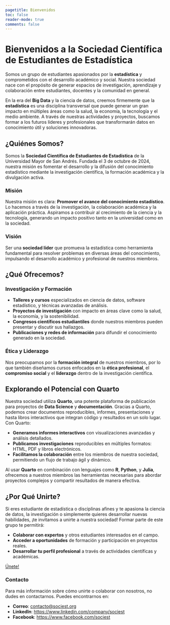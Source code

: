 ```yaml
---
pagetitle: Bienvenidos
toc: false
reader-mode: true
comments: false
---
```

# Bienvenidos a la Sociedad Científica de Estudiantes de Estadística

Somos un grupo de estudiantes apasionados por la **estadística** y comprometidos con el desarrollo académico y social. Nuestra sociedad nace con el propósito de generar espacios de investigación, aprendizaje y colaboración entre estudiantes, docentes y la comunidad en general. 

En la era del **Big Data** y la ciencia de datos, creemos firmemente que la **estadística** es una disciplina transversal que puede generar un gran impacto en múltiples áreas como la salud, la economía, la tecnología y el medio ambiente. A través de nuestras actividades y proyectos, buscamos formar a los futuros líderes y profesionales que transformarán datos en conocimiento útil y soluciones innovadoras.

## ¿Quiénes Somos?

Somos la **Sociedad Científica de Estudiantes de Estadística** de la Universidad Mayor de San Andrés. Fundada el 3 de octubre de 2024, nuestra misión es fomentar el desarrollo y la difusión del conocimiento estadístico mediante la investigación científica, la formación académica y la divulgación activa.

### Misión

Nuestra misión es clara: **Promover el avance del conocimiento estadístico**. Lo hacemos a través de la investigación, la colaboración académica y la aplicación práctica. Aspiramos a contribuir al crecimiento de la ciencia y la tecnología, generando un impacto positivo tanto en la universidad como en la sociedad.

### Visión

Ser una **sociedad líder** que promueva la estadística como herramienta fundamental para resolver problemas en diversas áreas del conocimiento, impulsando el desarrollo académico y profesional de nuestros miembros.

## ¿Qué Ofrecemos?

### Investigación y Formación

- **Talleres y cursos** especializados en ciencia de datos, software estadístico, y técnicas avanzadas de análisis.
- **Proyectos de investigación** con impacto en áreas clave como la salud, la economía, y la sostenibilidad.
- **Congresos científicos estudiantiles** donde nuestros miembros pueden presentar y discutir sus hallazgos.
- **Publicaciones y redes de información** para difundir el conocimiento generado en la sociedad.

### Ética y Liderazgo

Nos preocupamos por la **formación integral** de nuestros miembros, por lo que también diseñamos cursos enfocados en la **ética profesional**, el **compromiso social** y el **liderazgo** dentro de la investigación científica.

## Explorando el Potencial con Quarto

Nuestra sociedad utiliza **Quarto**, una potente plataforma de publicación para proyectos de **Data Science** y **documentación**. Gracias a Quarto, podemos crear documentos reproducibles, informes, presentaciones y hasta libros interactivos que integran código y resultados en un solo lugar. Con Quarto:

- **Generamos informes interactivos** con visualizaciones avanzadas y análisis detallados.
- **Publicamos investigaciones** reproducibles en múltiples formatos: HTML, PDF y libros electrónicos.
- **Facilitamos la colaboración** entre los miembros de nuestra sociedad, permitiendo un flujo de trabajo ágil y dinámico.

Al usar **Quarto** en combinación con lenguajes como **R**, **Python**, y **Julia**, ofrecemos a nuestros miembros las herramientas necesarias para abordar proyectos complejos y compartir resultados de manera efectiva.

## ¿Por Qué Unirte?

Si eres estudiante de estadística o disciplinas afines y te apasiona la ciencia de datos, la investigación o simplemente quieres desarrollar nuevas habilidades, ¡te invitamos a unirte a nuestra sociedad! Formar parte de este grupo te permitirá:

- **Colaborar con expertos** y otros estudiantes interesados en el campo.
- **Acceder a oportunidades** de formación y participación en proyectos reales.
- **Desarrollar tu perfil profesional** a través de actividades científicas y académicas.

[Únete!](https://forms.gle/YDZCM5fZ87YDewPD9){.btn-action-primary .btn-action .btn .btn-success .btn-lg role="button"}

### Contacto

Para más información sobre cómo unirte o colaborar con nosotros, no dudes en contactarnos. Puedes encontrarnos en:

- **Correo**: [contacto@sociest.org](mailto:contacto@sociest.org)
- **LinkedIn**: [https://www.linkedin.com/company/sociest](https://www.linkedin.com/company/sociest)
- **Facebook**: [https://www.facebook.com/sociest](https://www.facebook.com/sociest)
